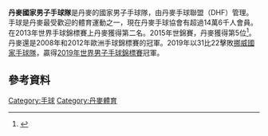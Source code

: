 {{multiple issues|
{{expand|time=2018-06-10T15:47:18+00:00}}
{{expert|time=2018-06-10T15:47:18+00:00}}
{{refimprove|time=2018-06-10T15:47:18+00:00}}
}}
'''丹麥國家男子手球隊'''是丹麥的國家男子手球隊，由丹麥手球聯盟（DHF）管理。手球是丹麥最受歡迎的體育運動之一，現在丹麥手球協會有超過14萬6千人會員。在2013年世界手球錦標賽上丹麥獲得第二名。2015年世錦賽，丹麥獲得第5位<ref>{{Cite web |url=http://ihf.info/files/CompetitionData/153/pdf/DEN.pdf |title=2015 World Championship roster |accessdate=2015-06-12 |archive-date=2015-01-27 |archive-url=https://web.archive.org/web/20150127160735/http://www.ihf.info/files/CompetitionData/153/pdf/DEN.pdf |dead-url=no }}</ref>。丹麥還是2008年和2012年歐洲手球錦標賽的冠軍。2019年以31比22擊敗[[挪威國家手球隊|挪威國家手球隊]]，贏得[[2019年世界男子手球錦標賽|2019年世界男子手球錦標賽]]冠軍。
== 參考資料 ==
{{Reflist}}
[[Category:手球|Category:手球]]
[[Category:丹麥體育|Category:丹麥體育]]